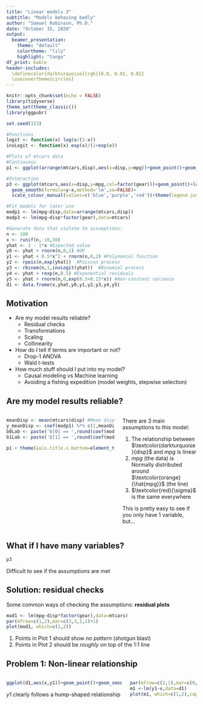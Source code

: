 ```yaml
---
title: "Linear models 3"
subtitle: "Models behaving badly"
author: "Samuel Robinson, Ph.D."
date: "October 15, 2020"
output: 
  beamer_presentation:
    theme: "default"
    colortheme: "lily"
    highlight: "tango"
df_print: kable
header-includes: 
  \definecolor{darkturquoise}{rgb}{0.0, 0.81, 0.82}
  \useinnertheme{circles}
---
```


```r
knitr::opts_chunk$set(echo = FALSE)
library(tidyverse)
theme_set(theme_classic())
library(ggpubr)

set.seed(123)

#Functions
logit <- function(x) log(x/(1-x))
invLogit <- function(x) exp(x)/(1+exp(x))

#Plots of mtcars data
#Continuous
p1 <- ggplot(arrange(mtcars,disp),aes(x=disp,y=mpg))+geom_point()+geom_smooth(formula=y~x,method='lm',se=FALSE,col='orange')

#Interaction
p3 <- ggplot(mtcars,aes(x=disp,y=mpg,col=factor(gear)))+geom_point()+labs(col='gears')+
  geom_smooth(formula=y~x,method='lm',se=FALSE)+
  scale_colour_manual(values=c('blue','purple','red'))+theme(legend.justification=c(1,1), legend.position=c(1,1))

#Fit models for later use
modp1 <- lm(mpg~disp,data=arrange(mtcars,disp))
modp3 <- lm(mpg~disp*factor(gear),data=mtcars)

#Generate data that violate lm assumptions:
n <- 100
x <- runif(n,-10,10)
yhat <- 3 - 1*x #Expected value
y0 <- yhat + rnorm(n,0,2) #OK
y1 <- yhat + 0.5*x^2 + rnorm(n,0,2) #Polynomial function
y2 <- rpois(n,exp(yhat))  #Poisson process
y3 <- rbinom(n,1,invLogit(yhat))  #Binomial process
y4 <- yhat + rexp(n,0.5) #Exponential residuals
y5 <- yhat + rnorm(n,0,exp(0.5+0.15*x)) #Non-constant variance
d1 <- data.frame(x,yhat,y0,y1,y2,y3,y4,y5)

```


## Motivation 

- Are my model results reliable?
  - Residual checks
  - Transformations
  - Scaling
  - Collinearity
- How do I tell if terms are important or not?
  - Drop-1 ANOVA
  - Wald t-tests
- How much stuff should I put into my model?
  - Causal modeling vs Machine learning
  - Avoiding a fishing expedition (model weights, stepwise selection)
  
## Are my model results reliable?

::: columns

:::: column

```r
meanDisp <- mean(mtcars$disp) #Mean displacement
y_meanDisp <- coef(modp1) %*% c(1,meanDisp) #Predicted y at mean displacement
b0Lab <- paste('b[0] == ',round(coef(modp1)[1],3))
b1Lab <- paste('b[1] == ',round(coef(modp1)[2],3)) 

p1 + theme(axis.title.x.bottom=element_text(colour='darkturquoise'),axis.text.x.bottom=element_text(colour='darkturquoise'))
```

\begin{equation*} 
\begin{split}
\textcolor{orange}{\hat{mpg}} & = \textcolor{blue}{b_0} + \textcolor{blue}{b_1}\textcolor{darkturquoise}{disp} \\
mpg & \sim Normal(\textcolor{orange}{\hat{mpg}},\textcolor{red}{\sigma})
\end{split}
\end{equation*}

::::

:::: column

There are 3 main assumptions to this model:

1. The relationship between $\textcolor{darkturquoise}{disp}$ and $mpg$ is linear
2. $mpg$ (the data) is Normally distributed around $\textcolor{orange}{\hat{mpg}}$ (the line)
3. $\textcolor{red}{\sigma}$ is the same everywhere

This is pretty easy to see if you only have 1 variable, but...

::::

::: 

## What if I have many variables?

```r
p3
```

Difficult to see if the assumptions are met

## Solution: residual checks

Some common ways of checking the assumptions: __residual plots__

\tiny

```r
mod1 <- lm(mpg~disp*factor(gear),data=mtcars)
par(mfrow=c(1,2),mar=c(3,3,1,1)+1)
plot(mod1, which=c(1,2))
```

\normalsize

1. Points in Plot 1 should show _no pattern_ (shotgun blast)
2. Points in Plot 2 should be _roughly_ on top of the 1:1 line

## Problem 1: Non-linear relationship

::: columns

:::: column

```r
ggplot(d1,aes(x,y1))+geom_point()+geom_smooth(method='lm',se=FALSE,formula=y~x,col='orange')
```

$y1$ clearly follows a hump-shaped relationship

::::

:::: column

```r
par(mfrow=c(2,1),mar=c(0,0,0,0))
m1 <-lm(y1~x,data=d1) 
plot(m1, which=c(1,2),caption='',cex.axis=1e-5,tck=0)
```

::::

:::